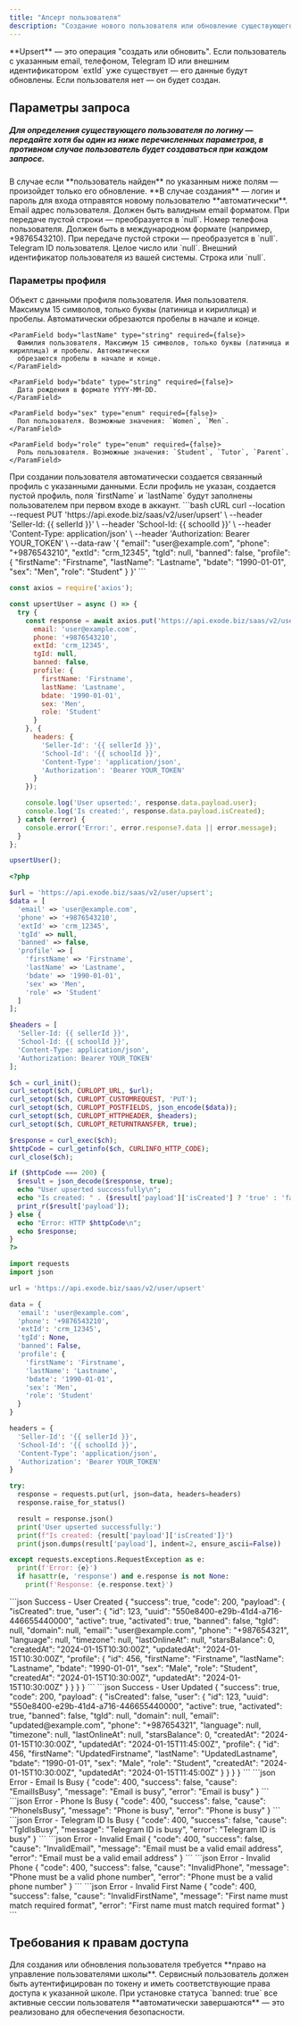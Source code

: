 ```yaml
---
title: "Апсерт пользователя"
description: "Создание нового пользователя или обновление существующего в школе с указанием данных профиля"
---
```



<Tip>
    **Upsert** — это операция "создать или обновить". Если пользователь с указанным email, телефоном, Telegram ID или
    внешним идентификатором `extId` уже существует — его данные будут обновлены. Если пользователя нет — он будет создан.
</Tip>

<HeaderParamFields/>

## Параметры запроса

##### Для определения существующего пользователя по логину — передайте хотя бы один из ниже перечисленных параметров, в противном случае пользователь будет создаваться при каждом запросе.

<Info>
  В случае если **пользователь найден** по указанным ниже полям — произойдет только его обновление.
  **В случае создания** — логин и пароль для входа отправятся новому пользователю **автоматически**.
</Info>

<ParamField body="email" type="string" required={false}>
  Email адрес пользователя. Должен быть валидным email форматом. При передаче пустой строки — преобразуется в `null`.
</ParamField>

<ParamField body="phone" type="string" required={false}>
  Номер телефона пользователя. Должен быть в международном формате (например, +9876543210). При передаче пустой строки
  — преобразуется в `null`.
</ParamField>

<ParamField body="tgId" type="integer" required={false}>
  Telegram ID пользователя. Целое число или `null`.
</ParamField>

<ParamField body="extId" type="string" required={false}>
  Внешний идентификатор пользователя из вашей системы. Строка или `null`.
</ParamField>

### Параметры профиля

<ParamField body="profile" type="object" required={false}>
  Объект с данными профиля пользователя.

  <Expandable title="Свойства профиля">
    <ParamField body="firstName" type="string" required={false}>
      Имя пользователя. Максимум 15 символов, только буквы (латиница и кириллица) и пробелы. Автоматически
      обрезаются пробелы в начале и конце.
    </ParamField>

    <ParamField body="lastName" type="string" required={false}>
      Фамилия пользователя. Максимум 15 символов, только буквы (латиница и кириллица) и пробелы. Автоматически
      обрезаются пробелы в начале и конце.
    </ParamField>

    <ParamField body="bdate" type="string" required={false}>
      Дата рождения в формате YYYY-MM-DD.
    </ParamField>

    <ParamField body="sex" type="enum" required={false}>
      Пол пользователя. Возможные значения: `Women`, `Men`.
    </ParamField>

    <ParamField body="role" type="enum" required={false}>
      Роль пользователя. Возможные значения: `Student`, `Tutor`, `Parent`.
    </ParamField>
  </Expandable>
</ParamField>

<Info>
  При создании пользователя автоматически создается связанный профиль с указанными данными. Если профиль не указан,
  создается пустой профиль, поля `firstName` и `lastName` будут заполнены пользователем при первом входе в аккаунт.
</Info>

<RequestExample>
```bash cURL
curl --location --request PUT 'https://api.exode.biz/saas/v2/user/upsert' \
  --header 'Seller-Id: {{ sellerId }}' \
  --header 'School-Id: {{ schoolId }}' \
  --header 'Content-Type: application/json' \
  --header 'Authorization: Bearer YOUR_TOKEN' \
  --data-raw '{
    "email": "user@example.com",
    "phone": "+9876543210",
    "extId": "crm_12345",
    "tgId": null,
    "banned": false,
    "profile": {
      "firstName": "Firstname",
      "lastName": "Lastname",
      "bdate": "1990-01-01",
      "sex": "Men",
      "role": "Student"
    }
  }'
```

```javascript Node.js
const axios = require('axios');

const upsertUser = async () => {
  try {
    const response = await axios.put('https://api.exode.biz/saas/v2/user/upsert', {
      email: 'user@example.com',
      phone: '+9876543210',
      extId: 'crm_12345',
      tgId: null,
      banned: false,
      profile: {
        firstName: 'Firstname',
        lastName: 'Lastname',
        bdate: '1990-01-01',
        sex: 'Men',
        role: 'Student'
      }
    }, {
      headers: {
        'Seller-Id': '{{ sellerId }}',
        'School-Id': '{{ schoolId }}',
        'Content-Type': 'application/json',
        'Authorization': 'Bearer YOUR_TOKEN'
      }
    });

    console.log('User upserted:', response.data.payload.user);
    console.log('Is created:', response.data.payload.isCreated);
  } catch (error) {
    console.error('Error:', error.response?.data || error.message);
  }
};

upsertUser();
```

```php PHP
<?php

$url = 'https://api.exode.biz/saas/v2/user/upsert';
$data = [
  'email' => 'user@example.com',
  'phone' => '+9876543210',
  'extId' => 'crm_12345',
  'tgId' => null,
  'banned' => false,
  'profile' => [
    'firstName' => 'Firstname',
    'lastName' => 'Lastname',
    'bdate' => '1990-01-01',
    'sex' => 'Men',
    'role' => 'Student'
  ]
];

$headers = [
  'Seller-Id: {{ sellerId }}',
  'School-Id: {{ schoolId }}',
  'Content-Type: application/json',
  'Authorization: Bearer YOUR_TOKEN'
];

$ch = curl_init();
curl_setopt($ch, CURLOPT_URL, $url);
curl_setopt($ch, CURLOPT_CUSTOMREQUEST, 'PUT');
curl_setopt($ch, CURLOPT_POSTFIELDS, json_encode($data));
curl_setopt($ch, CURLOPT_HTTPHEADER, $headers);
curl_setopt($ch, CURLOPT_RETURNTRANSFER, true);

$response = curl_exec($ch);
$httpCode = curl_getinfo($ch, CURLINFO_HTTP_CODE);
curl_close($ch);

if ($httpCode === 200) {
  $result = json_decode($response, true);
  echo "User upserted successfully\n";
  echo "Is created: " . ($result['payload']['isCreated'] ? 'true' : 'false') . "\n";
  print_r($result['payload']);
} else {
  echo "Error: HTTP $httpCode\n";
  echo $response;
}
?>
```

```python Python
import requests
import json

url = 'https://api.exode.biz/saas/v2/user/upsert'

data = {
  'email': 'user@example.com',
  'phone': '+9876543210',
  'extId': 'crm_12345',
  'tgId': None,
  'banned': False,
  'profile': {
    'firstName': 'Firstname',
    'lastName': 'Lastname',
    'bdate': '1990-01-01',
    'sex': 'Men',
    'role': 'Student'
  }
}

headers = {
  'Seller-Id': '{{ sellerId }}',
  'School-Id': '{{ schoolId }}',
  'Content-Type': 'application/json',
  'Authorization': 'Bearer YOUR_TOKEN'
}

try:
  response = requests.put(url, json=data, headers=headers)
  response.raise_for_status()

  result = response.json()
  print('User upserted successfully:')
  print(f"Is created: {result['payload']['isCreated']}")
  print(json.dumps(result['payload'], indent=2, ensure_ascii=False))

except requests.exceptions.RequestException as e:
  print(f'Error: {e}')
  if hasattr(e, 'response') and e.response is not None:
    print(f'Response: {e.response.text}')
```
</RequestExample>

<ResponseExample>
```json Success - User Created
{
  "success": true,
  "code": 200,
  "payload": {
    "isCreated": true,
    "user": {
      "id": 123,
      "uuid": "550e8400-e29b-41d4-a716-446655440000",
      "active": true,
      "activated": true,
      "banned": false,
      "tgId": null,
      "domain": null,
      "email": "user@example.com",
      "phone": "+987654321",
      "language": null,
      "timezone": null,
      "lastOnlineAt": null,
      "starsBalance": 0,
      "createdAt": "2024-01-15T10:30:00Z",
      "updatedAt": "2024-01-15T10:30:00Z",
      "profile": {
        "id": 456,
        "firstName": "Firstname",
        "lastName": "Lastname",
        "bdate": "1990-01-01",
        "sex": "Male",
        "role": "Student",
        "createdAt": "2024-01-15T10:30:00Z",
        "updatedAt": "2024-01-15T10:30:00Z"
      }
    }
  }
}
```
```json Success - User Updated
{
  "success": true,
  "code": 200,
  "payload": {
    "isCreated": false,
    "user": {
      "id": 123,
      "uuid": "550e8400-e29b-41d4-a716-446655440000",
      "active": true,
      "activated": true,
      "banned": false,
      "tgId": null,
      "domain": null,
      "email": "updated@example.com",
      "phone": "+987654321",
      "language": null,
      "timezone": null,
      "lastOnlineAt": null,
      "starsBalance": 0,
      "createdAt": "2024-01-15T10:30:00Z",
      "updatedAt": "2024-01-15T11:45:00Z",
      "profile": {
        "id": 456,
        "firstName": "UpdatedFirstname",
        "lastName": "UpdatedLastname",
        "bdate": "1990-01-01",
        "sex": "Male",
        "role": "Student",
        "createdAt": "2024-01-15T10:30:00Z",
        "updatedAt": "2024-01-15T11:45:00Z"
      }
    }
  }
}
```
```json Error - Email Is Busy
{
  "code": 400,
  "success": false,
  "cause": "EmailIsBusy",
  "message": "Email is busy",
  "error": "Email is busy"
}
```
```json Error - Phone Is Busy
{
  "code": 400,
  "success": false,
  "cause": "PhoneIsBusy",
  "message": "Phone is busy",
  "error": "Phone is busy"
}
```
```json Error - Telegram ID Is Busy
{
  "code": 400,
  "success": false,
  "cause": "TgIdIsBusy",
  "message": "Telegram ID is busy",
  "error": "Telegram ID is busy"
}
```
```json Error - Invalid Email
{
  "code": 400,
  "success": false,
  "cause": "InvalidEmail",
  "message": "Email must be a valid email address",
  "error": "Email must be a valid email address"
}
```
```json Error - Invalid Phone
{
  "code": 400,
  "success": false,
  "cause": "InvalidPhone",
  "message": "Phone must be a valid phone number",
  "error": "Phone must be a valid phone number"
}
```
```json Error - Invalid First Name
{
  "code": 400,
  "success": false,
  "cause": "InvalidFirstName",
  "message": "First name must match required format",
  "error": "First name must match required format"
}
```
</ResponseExample>

## Требования к правам доступа

<Check>
Для создания или обновления пользователя требуется **право на управление пользователями школы**.
</Check>

<Warning>
  Сервисный пользователь должен быть аутентифицирован по токену и иметь соответствующие права доступа к указанной
  школе.
</Warning>

<Info>
  При установке статуса `banned: true` все активные сессии пользователя **автоматически завершаются** — это
  реализовано для обеспечения безопасности.
</Info>

